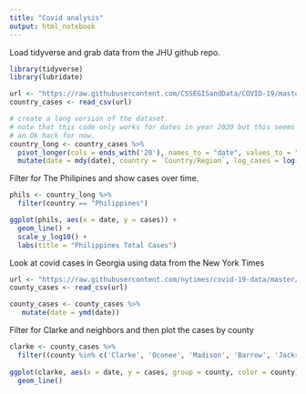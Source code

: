 ---
title: "Covid analysis"
output: html_notebook
---

Load tidyverse and grab data from the JHU github repo.

```{r setup}
library(tidyverse)
library(lubridate)

url <- "https://raw.githubusercontent.com/CSSEGISandData/COVID-19/master/csse_covid_19_data/csse_covid_19_time_series/time_series_covid19_confirmed_global.csv"
country_cases <- read_csv(url) 

# create a long version of the dataset.  
# note that this code only works for dates in year 2020 but this seems like 
# an Ok hack for now.
country_long <- country_cases %>% 
  pivot_longer(cols = ends_with('20'), names_to = "date", values_to = "cases") %>% 
  mutate(date = mdy(date), country = `Country/Region`, log_cases = log(cases))

```

Filter for The Philipines and show cases over time.

```{r}
phils <- country_long %>% 
  filter(country == "Philippines") 

ggplot(phils, aes(x = date, y = cases)) + 
  geom_line() +
  scale_y_log10() +
  labs(title = "Philippines Total Cases")
```


Look at covid cases in Georgia using data from the New York Times

```{r}
url <- "https://raw.githubusercontent.com/nytimes/covid-19-data/master/us-counties.csv"
county_cases <- read_csv(url)

county_cases <- county_cases %>% 
   mutate(date = ymd(date))

```
Filter for Clarke and neighbors and then plot the cases by county
```{r}
clarke <- county_cases %>% 
  filter((county %in% c('Clarke', 'Oconee', 'Madison', 'Barrow', 'Jackson')) & (state == 'Georgia'))
         
ggplot(clarke, aes(x = date, y = cases, group = county, color = county)) +
  geom_line()
```

